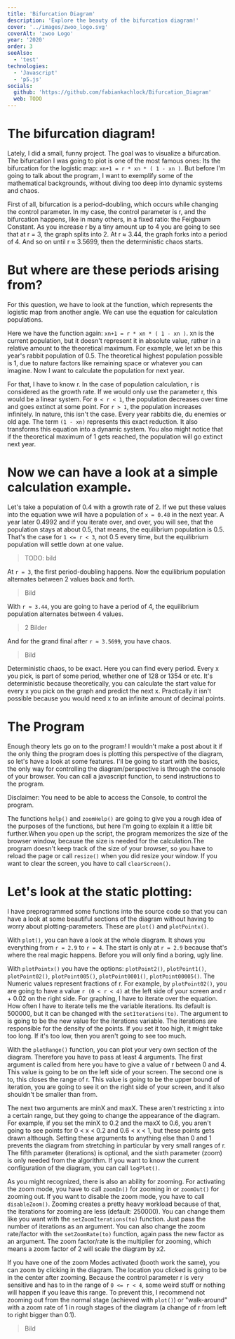 ```yaml
---
title: 'Bifurcation Diagram'
description: 'Explore the beauty of the bifurcation diagram!'
cover: '../images/zwoo_logo.svg'
coverAlt: 'zwoo Logo'
year: '2020'
order: 3
seeAlso:
  - 'test'
technologies:
  - 'Javascript'
  - 'p5.js'
socials:
  github: 'https://github.com/fabiankachlock/Bifurcation_Diagram'
  web: TODO
---
```


# The bifurcation diagram!

Lately, I did a small, funny project. The goal was to visualize a bifurcation. The bifurcation I was going to plot is one of the most famous ones: Its the bifurcation for the logistic map: `xn+1 = r * xn * ( 1 - xn )`. But before I'm going to talk about the program, I want to exemplify some of the mathematical backgrounds, without diving too deep into dynamic systems and chaos.

First of all, bifurcation is a period-doubling, which occurs while changing the control parameter. In my case, the control parameter is r, and the bifurcation happens, like in many others, in a fixed ratio: the Feigbaum Constant. As you increase r by a tiny amount up to 4 you are going to see that at r = 3, the graph splits into 2. At r ≈ 3.44, the graph forks into a period of 4. And so on until r ≈ 3.5699, then the deterministic chaos starts.

# But where are these periods arising from?

For this question, we have to look at the function, which represents the logistic map from another angle. We can use the equation for calculation populations.

Here we have the function again: `xn+1 = r * xn * ( 1 - xn )`. xn is the current population, but it doesn't represent it in absolute value, rather in a relative amount to the theoretical maximum. For example, we let xn be this year's rabbit population of 0.5. The theoretical highest population possible is 1, due to nature factors like remaining space or whatever you can imagine. Now I want to calculate the population for next year.

For that, I have to know r. In the case of population calculation, r is considered as the growth rate. If we would only use the parameter r, this would be a linear system. For `0 < r < 1`, the population decreases over time and goes extinct at some point. For `r > 1`, the population increases infinitely. In nature, this isn't the case. Every year rabbits die, du enemies or old age. The term `(1 - xn)` represents this exact reduction. It also transforms this equation into a dynamic system. You also might notice that if the theoretical maximum of 1 gets reached, the population will go extinct next year.

# Now we can have a look at a simple calculation example.

Let's take a population of 0.4 with a growth rate of 2. If we put these values into the equation wwe will have a population of `x = 0.48` in the next year. A year later 0.4992 and if you iterate over, and over, you will see, that the population stays at about 0.5, that means, the equilibrium population is 0.5. That's the case for `1 <= r < 3`, not 0.5 every time, but the equilibrium population will settle down at one value.

> TODO: bild

At `r = 3`, the first period-doubling happens. Now the equilibrium population alternates between 2 values back and forth.

> Bild

With `r ≈ 3.44`, you are going to have a period of 4, the equilibrium population alternates between 4 values.

> 2 Bilder

And for the grand final after `r ≈ 3.5699`, you have chaos.

> Bild

Deterministic chaos, to be exact. Here you can find every period. Every x you pick, is part of some period, whether one of 128 or 1354 or etc. It's deterministic because theoretically, you can calculate the start value for every x you pick on the graph and predict the next x. Practically it isn't possible because you would need x to an infinite amount of decimal points.

# The Program

Enough theory lets go on to the program! I wouldn't make a post about it if the only thing the program does is plotting this perspective of the diagram, so let's have a look at some features. I'll be going to start with the basics, the only way for controlling the diagram/perspective is through the console of your browser. You can call a javascript function, to send instructions to the program.

Disclaimer: You need to be able to access the Console, to control the program.

The functions `help()` and `zoomHelp()` are going to give you a rough idea of the purposes of the functions, but here I'm going to explain it a little bit further.When you open up the script, the program memorizes the size of the browser window, because the size is needed for the calculation.The program doesn't keep track of the size of your browser, so you have to reload the page or call `resize()` when you did resize your window. If you want to clear the screen, you have to call `clearScreen()`.

# Let's look at the static plotting:

I have preprogrammed some functions into the source code so that you can have a look at some beautiful sections of the diagram without having to worry about plotting-parameters. These are `plot()` and `plotPointx()`.

With `plot()`, you can have a look at the whole diagram. It shows you everything from `r = 2.9` to `r = 4`. The start is only at `r = 2.9` because that's where the real magic happens. Before you will only find a boring, ugly line.

With `plotPointx()` you have the options: `plotPoint2()`, `plotPoint1()`, `plotPoint02()`, `plotPoint005()`, `plotPoint0001()`, `plotPoint00005()`. The Numeric values represent fractions of r. For example, by `plotPoint02()`, you are going to have a value `r (0 < r < 4)` at the left side of your screen and r + 0.02 on the right side. For graphing, I have to iterate over the equation. How often I have to iterate tells me the variable iterations. Its default is 500000, but it can be changed with the `setIterations(to)`. The argument to is going to be the new value for the iterations variable. The iterations are responsible for the density of the points. If you set it too high, it might take too long. If it's too low, then you aren't going to see too much.

With the `plotRange()` function, you can plot your very own section of the diagram. Therefore you have to pass at least 4 arguments.
The first argument is called from here you have to give a value of r between 0 and 4. This value is going to be on the left side of your screen. The second one is to, this closes the range of r. This value is going to be the upper bound of iteration, you are going to see it on the right side of your screen, and it also shouldn't be smaller than from.

The next two arguments are minX and maxX. These aren't restricting x into a certain range, but they going to change the appearance of the diagram. For example, if you set the minX to 0.2 and the maxX to 0.6, you aren't going to see points for 0 < x < 0.2 and 0.6 < x < 1, but these points gets drawn although. Setting these arguments to anything else than 0 and 1 prevents the diagram from stretching in particular by very small ranges of r.
The fifth parameter (iterations) is optional, and the sixth parameter (zoom) is only needed from the algorithm.
If you want to know the current configuration of the diagram, you can call `logPlot()`.

As you might recognized, there is also an ability for zooming. For activating the zoom mode, you have to call `zoomIn()` for zooming in or `zoomOut()` for zooming out. If you want to disable the zoom mode, you have to call `disableZoom()`. Zooming creates a pretty heavy workload because of that, the iterations for zooming are less (default: 250000). You can change them like you want with the `setZoomIterations(to)` function. Just pass the number of iterations as an argument. You can also change the zoom rate/factor with the `setZoomRate(to)` function, again pass the new factor as an argument. The zoom factor/rate is the multiplier for zooming, which means a zoom factor of 2 will scale the diagram by x2.

If you have one of the zoom Modes activated (booth work the same), you can zoom by clicking in the diagram. The location you clicked is going to be in the center after zooming. Because the control parameter r is very sensitive and has to in the range of `0 <= r < 4`, some weird stuff or nothing will happen if you leave this range. To prevent this, I recommend not zooming out from the normal stage (achieved with `plot()`) or "walk-around" with a zoom rate of 1 in rough stages of the diagram (a change of r from left to right bigger than 0.1).

> Bild
